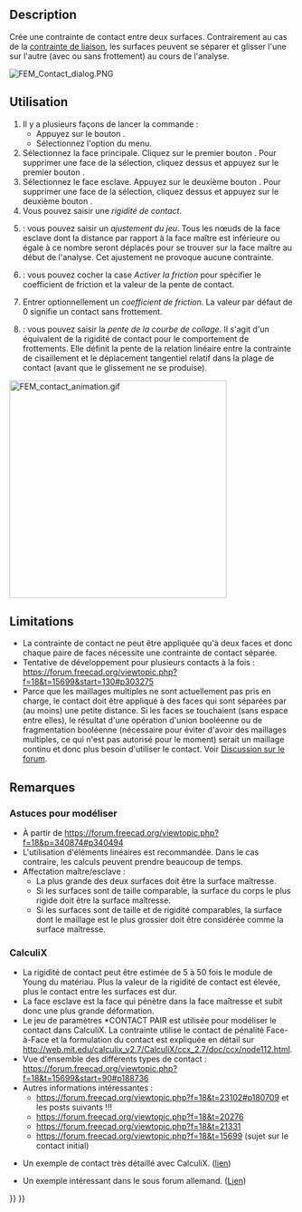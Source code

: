 <languages/>

{{Docnav/fr
|[[FEM_ConstraintDisplacement/fr|Condition limite de déplacement]]
|[[FEM_ConstraintTie/fr|Contrainte de liaison]]
|[[FEM_Workbench/fr|Atelier FEM]]
|IconL=FEM_ConstraintDisplacement.svg
|IconR=FEM_ConstraintTie.svg
|IconC=Workbench_FEM.svg
}}

{{GuiCommandContainer
{{GuiCommand/fr
|Name=FEM ConstraintContact
|Name/fr=FEM Contrainte de contact
|MenuLocation=Modèle → Conditions limites et charges mécaniques → Contrainte de contact
|Workbenches=[[FEM_Workbench/fr|Atelier FEM]]
|SeeAlso=[[FEM_ConstraintFixed/fr|FEM Condition de limite fixe]]
}}
{{GuiCommandFemInfo/fr
|Solvers=CalculiX
}}
}}

==Description==

Crée une contrainte de contact entre deux surfaces. Contrairement au cas de la [[FEM_ConstraintTie/fr|contrainte de liaison]], les surfaces peuvent se séparer et glisser l'une sur l'autre (avec ou sans frottement) au cours de l'analyse.

[[File:FEM_Contact_dialog.PNG]]
{{Caption|Panneau des tâches de la contrainte de contact FEM}}

<span id="Usage"></span>
==Utilisation==

# Il y a plusieurs façons de lancer la commande :
#* Appuyez sur le bouton {{Button|[[Image:FEM_ConstraintContact.svg|16px]] [[FEM_ConstraintContact/fr|Contrainte de contact]]}}.
#* Sélectionnez l'option {{MenuCommand|Modèle → Conditions limites et charges mécaniques → [[Image:FEM_ConstraintContact.svg|16px]] Contrainte de contact}} du menu.
# Sélectionnez la face principale. Cliquez sur le premier bouton {{Button|Ajouter}}. Pour supprimer une face de la sélection, cliquez dessus et appuyez sur le premier bouton {{Button|Supprimer}}.
# Sélectionnez le face esclave. Appuyez sur le deuxième bouton {{Button|Ajouter}}. Pour supprimer une face de la sélection, cliquez dessus et appuyez sur le deuxième bouton {{Button|Supprimer}}.
# Vous pouvez saisir une ''rigidité de contact''.
# {{Version/fr|1.0}} : vous pouvez saisir un ''ajustement du jeu''. Tous les nœuds de la face esclave dont la distance par rapport à la face maître est inférieure ou égale à ce nombre seront déplacés pour se trouver sur la face maître au début de l'analyse. Cet ajustement ne provoque aucune contrainte.
# {{Version/fr|1.0}} : vous pouvez cocher la case ''Activer la friction'' pour spécifier le coefficient de friction et la valeur de la pente de contact.
# Entrer optionnellement un ''coefficient de friction''. La valeur par défaut de 0 signifie un contact sans frottement.
# {{Version/fr|1.0}} : vous pouvez saisir la ''pente de la courbe de collage''. Il s'agit d'un équivalent de la rigidité de contact pour le comportement de frottements. Elle définit la pente de la relation linéaire entre la contrainte de cisaillement et le déplacement tangentiel relatif dans la plage de contact (avant que le glissement ne se produise).

[[File:FEM_contact_animation.gif|384px]]
{{Caption|Exemple de contact : cube rigide appliqué contre un bloc déformable et glissant sur celui-ci. Sans définition du contact, ces deux parties ne se « verraient » pas.}}

==Limitations==

* La contrainte de contact ne peut être appliquée qu'à deux faces et donc chaque paire de faces nécessite une contrainte de contact séparée.
* Tentative de développement pour plusieurs contacts à la fois : https://forum.freecad.org/viewtopic.php?f=18&t=15699&start=130#p303275
* Parce que les maillages multiples ne sont actuellement pas pris en charge, le contact doit être appliqué à des faces qui sont séparées par (au moins) une petite distance. Si les faces se touchaient (sans espace entre elles), le résultat d'une opération d'union booléenne ou de fragmentation booléenne (nécessaire pour éviter d'avoir des maillages multiples, ce qui n'est pas autorisé pour le moment) serait un maillage continu et donc plus besoin d'utiliser le contact. Voir [https://forum.freecad.org/viewtopic.php?f=18&t=62307 Discussion sur le forum].

<span id="Notes"></span>
==Remarques==

<span id="Tips_for_modeling"></span>
=== Astuces pour modéliser ===

* À partir de https://forum.freecad.org/viewtopic.php?f=18&p=340874#p340494
* L'utilisation d'éléments linéaires est recommandée. Dans le cas contraire, les calculs peuvent prendre beaucoup de temps.
* Affectation maître/esclave :
** La plus grande des deux surfaces doit être la surface maîtresse.
** Si les surfaces sont de taille comparable, la surface du corps le plus rigide doit être la surface maîtresse.
** Si les surfaces sont de taille et de rigidité comparables, la surface dont le maillage est le plus grossier doit être considérée comme la surface maîtresse.

=== CalculiX ===

* La rigidité de contact peut être estimée de 5 à 50 fois le module de Young du matériau. Plus la valeur de la rigidité de contact est élevée, plus le contact entre les surfaces est dur.
* La face esclave est la face qui pénètre dans la face maîtresse et subit donc une plus grande déformation.
* Le jeu de paramètres *CONTACT PAIR est utilisée pour modéliser le contact dans CalculiX. La contrainte utilise le contact de pénalité Face-à-Face et la formulation du contact est expliquée en détail sur http://web.mit.edu/calculix_v2.7/CalculiX/ccx_2.7/doc/ccx/node112.html.
* Vue d'ensemble des différents types de contact : https://forum.freecad.org/viewtopic.php?f=18&t=15699&start=90#p188736
* Autres informations intéressantes :
** https://forum.freecad.org/viewtopic.php?f=18&t=23102#p180709 et les posts suivants !!!
** https://forum.freecad.org/viewtopic.php?f=18&t=20276
** https://forum.freecad.org/viewtopic.php?f=18&t=21331
** https://forum.freecad.org/viewtopic.php?f=18&t=15699 (sujet sur le contact initial)

* Un exemple de contact très détaillé avec CalculiX. ([http://dip28p.web.fc2.com/calculix/netgen2calculix/index.html lien])

* Un exemple intéressant dans le sous forum allemand. ([https://forum.freecad.org/viewtopic.php?f=13&t=39663&start=10#p337254 Lien]) 


{{Docnav/fr
|[[FEM_ConstraintDisplacement/fr|Condition limite de déplacement]]
|[[FEM_ConstraintTie/fr|Contrainte de liaison]]
|[[FEM_Workbench/fr|Atelier FEM]]
|IconL=FEM_ConstraintDisplacement.svg
|IconR=FEM_ConstraintTie.svg
|IconC=Workbench_FEM.svg
}}

{{FEM Tools navi{{#translation:}}}}
{{Userdocnavi{{#translation:}}}}
